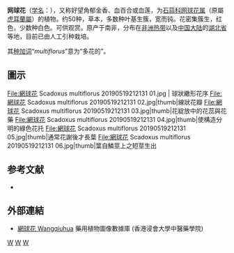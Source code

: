 {{speciesbox
| image = Vegetation around Victoria falls.jpg
| taxon = Scadoxus multiflorus
| authority=([[Thomas_Martyn|Martyn]]) [[Constantine_Samuel_Rafinesque|Raf.]], 1838
| synonyms =
  {{Collapsible list |
    {{Plainlist | style = margin-left: 1em; text-indent: -1em; |
*''Amaryllis multiflora'' <small>(Martyn) Tratt.</small>
*''Haemanthus abyssinicus'' <small>Herb.</small>
*''Haemanthus andrei'' <small>De Wild.</small>
*''Haemanthus arabicus'' <small>M.Roem.</small>
*''Haemanthus arnoldianus'' <small>De Wild. & T.Durand</small>
*''Haemanthus bequaertii'' <small>De Wild.</small>
*''Haemanthus bivalvis'' <small>Beck</small>
*''Haemanthus cecilae'' <small>Baker</small>
*''Haemanthus colchicifolius'' <small>Salisb.</small>
*''Haemanthus cruentatus'' <small>Schumach. & Thonn.</small>
*''Haemanthus delagoensis'' <small>Herb.</small>
*''Haemanthus eurysiphon'' <small>Harms</small>
*''Haemanthus filiflorus'' <small>Baker ex Hiern</small>
*''Haemanthus kalbreyeri'' <small>Baker</small>
*''Haemanthus katharinae'' <small>Baker</small>
*''Haemanthus longitubus'' <small>C.H.Wright</small>
*''Haemanthus lynesii'' <small>Stapf</small>
*''Haemanthus mannii'' <small>Baker</small>
*''Haemanthus micrantherus'' <small>Pax</small>
*''Haemanthus mildbraedii'' <small>Perkins</small>
*''Haemanthus multiflorus'' <small>Martyn</small>
*''Haemanthus nicholsonii'' <small>Baker</small>
*''Haemanthus otaviensis'' <small>Dinter</small>
*''Haemanthus rupestris'' <small>Baker</small>
*''Haemanthus sacculus'' <small>E.Phillips</small>
*''Haemanthus sacculus'' <small>Phillips</small>
*''Haemanthus seretii'' <small>De Wild.</small>
*''Haemanthus somaliensis'' <small>Baker</small>
*''Haemanthus tenuiflorus'' <small>Herb.</small> nom. illeg.
*''Haemanthus zambesiacus'' <small>Baker</small>
*''Nerissa multiflorus'' <small>(Martyn) Salisb.</small> nom. inval.
    }}
  }}
|synonyms_ref=
}}
{{Commonscat|Scadoxus multiflorus}}

'''网球花'''（[[学名|学名]]：{{lang|la|''Scadoxus multiflorus''}}），又称好望角郁金香、血百合或血莲，为[[石蒜科|石蒜科]][[网球花属|网球花属]]（原屬[[虎耳蘭屬|虎耳蘭屬]]）的植物。约50种，草本，多数种叶基生簇，宽而钝。花密集簇生，红色，少数种白色。可供观赏。原产于南非，分布在[[非洲|非洲]][[热带|热带]]以及[[中国大陆|中国大陆]]的[[湖北省|湖北省]]等地，目前已由人工引种栽培。

其[[种加词|种加词]]“''multiflorus ''”意为“多花的”。

== 圖示 ==
<gallery>
File:網球花 Scadoxus multiflorus 20190519212131 01.jpg | 球狀繖形花序
File:網球花 Scadoxus multiflorus 20190519212131 02.jpg|thumb|線狀花瓣
File:網球花 Scadoxus multiflorus 20190519212131 03.jpg|thumb|花綻放中的花蕊與花藥
File:網球花 Scadoxus multiflorus 20190519212131 04.jpg|thumb|使構造分明的綠色花托
File:網球花 Scadoxus multiflorus 20190519212131 05.jpg|thumb|通常花謝後才長葉
File:網球花 Scadoxus multiflorus 20190519212131 06.jpg|thumb|葉自鱗莖上之短莖生出
</gallery>

== 参考文献 ==
<div class="references-small">
* {{cite web| url =http://www.bioinfo.cn/db05/KmzwSpecies.php?action=view&id=120| title =网球花| work =《中国高等植物数据库全库》| publisher =中国科学院微生物研究所| author =昆明植物研究所| accessdate =2009-02-20| deadurl =yes| archiveurl =https://web.archive.org/web/20160305050955/http://www.bioinfo.cn/db05/KmzwSpecies.php?action=view&id=120| archivedate =2016-03-05}}
</div>

==外部連結==
* [http://libproject.hkbu.edu.hk/was40/detail?lang=ch&channelid=1288&searchword=herb_id=D01201 網球花 Wangqiuhua] 藥用植物圖像數據庫 (香港浸會大學中醫藥學院) {{zh-hant}}{{en}}

{{Taxonbar|from=Q2228727}}

[[Category:网球花属|W]]
[[Category:球根花卉|W]]
[[Category:1838年描述的植物|W]]